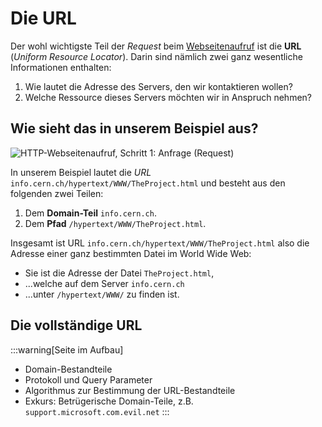 # Die URL
Der wohl wichtigste Teil der _Request_ beim [Webseitenaufruf](./01-Ablauf-Webseitenaufruf.mdx) ist die **URL** (_Uniform Resource Locator_). Darin sind nämlich zwei ganz wesentliche Informationen enthalten:

1. Wie lautet die Adresse des Servers, den wir kontaktieren wollen?
2. Welche Ressource dieses Servers möchten wir in Anspruch nehmen?

## Wie sieht das in unserem Beispiel aus?
![HTTP-Webseitenaufruf, Schritt 1: Anfrage (Request)](img/http-request.png)

In unserem Beispiel lautet die _URL_ `info.cern.ch/hypertext/WWW/TheProject.html` und besteht aus den folgenden zwei Teilen:

1. Dem **Domain-Teil** `info.cern.ch`.
2. Dem **Pfad** `/hypertext/WWW/TheProject.html`.

Insgesamt ist URL `info.cern.ch/hypertext/WWW/TheProject.html` also die Adresse einer ganz bestimmten Datei im World Wide Web:

- Sie ist die Adresse der Datei `TheProject.html`,
- ...welche auf dem Server `info.cern.ch`
- ...unter `/hypertext/WWW/` zu finden ist.

## Die vollständige URL
:::warning[Seite im Aufbau]
- Domain-Bestandteile
- Protokoll und Query Parameter
- Algorithmus zur Bestimmung der URL-Bestandteile
- Exkurs: Betrügerische Domain-Teile, z.B. `support.microsoft.com.evil.net`
:::
